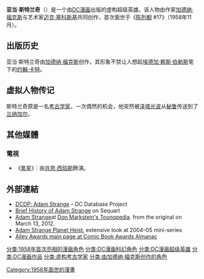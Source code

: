 {{expand|time=2009-11-29T10:04:37+00:00}}
{{unreferenced|time=2009-11-29T10:04:37+00:00}}
{{Infobox comics character
|image=[[file:Adamstrange.jpg|250px]]
|caption=亚当·斯特兰奇
|character_name=亚当·斯特兰奇
|publisher=[[DC漫画|DC漫画]]
|debut=《[[陈列橱_(漫画)|陈列橱]] # 17》（1958年11月）
|creators=[[加德纳·福克斯|加德纳·福克斯]]<br>[[迈克·塞科斯基|迈克·塞科斯基]]
|real_name =亚当·斯特兰奇
|species = <!-- optional -->
|homeworld = [[兰纳加尔|兰纳加尔]]<br>前[[List_of_DC_Multiverse_worlds#The_52|地球]]
|alliances=[[正义联盟|正义联盟]]<br>[[胜利七士兵|胜利七士兵]]
|aliases=<!--optional-->
|supports=<!--optional-->
|powers=穿着喷气推进器的宇航服，可持续飞行并进行星际旅行；持有能量焊枪；通过宇航服生成固体轻型装备；可识别整个[[电磁波谱|电磁波谱]]。
|}}
'''亚当·斯特兰奇'''（{{lang-en|Adam Strange}}）是一个由[[DC漫画|DC漫画]]出版的虚构超级英雄。该人物由作家[[加德纳·福克斯|加德纳·福克斯]]与艺术家[[迈克·塞科斯基|迈克·塞科斯基]]共同创作，首次面世于《[[陈列橱_(漫画)|陈列橱]] #17》（1958年11月）。

==出版历史==
亚当·斯特兰奇由[[加德纳·福克斯|加德纳·福克斯]]创作，其形象不禁让人想起[[埃德加·赖斯·伯勒斯|埃德加·赖斯·伯勒斯]]笔下的[[约翰·卡特|约翰·卡特]]。

==虚拟人物传记==
斯特兰奇原是一名[[考古学家|考古学家]]，一次偶然的机会，他突然被[[泽塔光波|泽塔光波]]从[[秘鲁|秘鲁]]传送到了[[兰纳加尔|兰纳加尔]]。

==其他媒體==
===電視===
*《[[氪星_(电视剧)|氪星]]》：由[[肖恩·西珀斯|肖恩·西珀斯]]飾演。

==外部連結==
* [[DCDatabase:Adam_Strange|DCDP: Adam Strange]] – DC Database Project
* [http://www.sequart.org/magazine/1744/your-guide-to-infinite-crisis-a-brief-history-of-adam-strange/ Brief History of Adam Strange]{{Wayback|url=http://www.sequart.org/magazine/1744/your-guide-to-infinite-crisis-a-brief-history-of-adam-strange/ |date=20180811133137 }} on Sequart
* [http://www.toonopedia.com/adamstr.htm Adam Strange]at [[Don_Markstein's_Toonopedia|Don Markstein's Toonopedia]].{{WebCite|url=https://www.webcitation.org/668cmjzmg?url=http://www.toonopedia.com/adamstr.htm |date=20120313173736 |dateformat=iso }} from the original on March 13, 2012.
* [http://www.sequart.org/magazine/1765/your-guide-to-infinite-crisis-adam-strange-planet-heist/ Adam Strange Planet Heist]{{Wayback|url=http://www.sequart.org/magazine/1765/your-guide-to-infinite-crisis-adam-strange-planet-heist/ |date=20180811133148 }}, extensive look at 2004–05 mini-series
* [https://web.archive.org/web/20060207051802/http://users.rcn.com/aardy/comics/awards/alley.shtml Alley Awards main page at Comic Book Awards Almanac]

{{正义联盟}}
{{加德納·福克斯}}
{{DEFAULTSORT:Strange, Adam}}
[[分类:1958年首次亮相的漫画角色|分类:1958年首次亮相的漫画角色]]
[[分类:DC漫画科幻角色|分类:DC漫画科幻角色]]
[[分类:DC漫画超级英雄|分类:DC漫画超级英雄]]
[[分类:DC漫画作品|分类:DC漫画作品]]
[[分类:虚构考古学家|分类:虚构考古学家]]
[[分类:由加德纳·福克斯创作的角色|分类:由加德纳·福克斯创作的角色]]
[[Category:1958年面世的漫畫|Category:1958年面世的漫畫]]